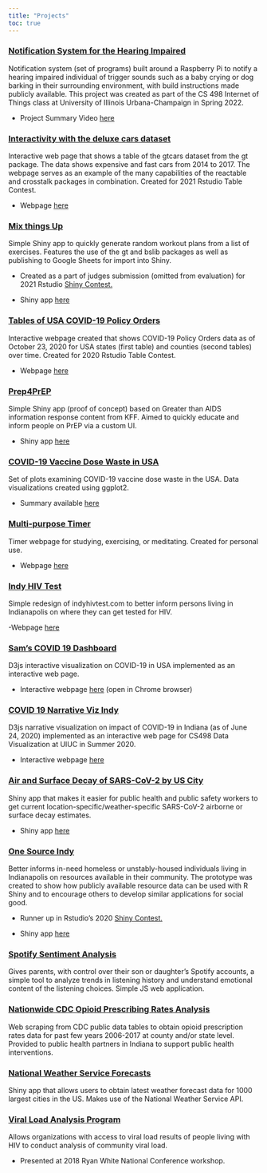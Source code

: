 ```yaml
---
title: "Projects"
toc: true
---
```


### [Notification System for the Hearing Impaired](https://github.com/parmsam/notif-sys-hearing-impaired)

Notification system (set of programs) built around a Raspberry Pi to notify a hearing impaired individual of trigger sounds such as a baby crying or dog barking in their surrounding environment, with build instructions made publicly available. This project was created as part of the CS 498 Internet of Things class at University of Illinois Urbana-Champaign in Spring 2022.

-   Project Summary Video [here](https://uofi.app.box.com/s/v9yxjxhd81fyiyu9bq18glu1ux9lpe7g)

### [Interactivity with the deluxe cars dataset](https://github.com/parmsam/rstudio-table-contest-2021)

Interactive web page that shows a table of the gtcars dataset from the gt package. The data shows expensive and fast cars from 2014 to 2017. The webpage serves as an example of the many capabilities of the reactable and crosstalk packages in combination. Created for 2021 Rstudio Table Contest.

-   Webpage [here](https://parmsam.github.io/rstudio-table-contest-2021/rstudio-table-contest-2021-sam.html)

### [Mix things Up](https://github.com/parmsam/rstudio-table-contest-2021)

Simple Shiny app to quickly generate random workout plans from a list of exercises. Features the use of the gt and bslib packages as well as publishing to Google Sheets for import into Shiny.

-   Created as a part of judges submission (omitted from evaluation) for 2021 Rstudio [Shiny Contest.](https://www.rstudio.com/blog/winners-of-the-3rd-annual-shiny-contest/)

-   Shiny app [here](https://parmsam.shinyapps.io/MixThingsUp/)

### [Tables of USA COVID-19 Policy Orders](https://github.com/parmsam/rstudio-table-contest)

Interactive webpage created that shows COVID-19 Policy Orders data as of October 23, 2020 for USA states (first table) and counties (second tables) over time. Created for 2020 Rstudio Table Contest.

-   Webpage [here](https://parmsam.github.io/rstudio-table-contest/Sam-s-Rstudio-Table-Contest-Submission.html)

### [Prep4PrEP](https://github.com/parmsam/Prep4PrEP)

Simple Shiny app (proof of concept) based on Greater than AIDS information response content from KFF. Aimed to quickly educate and inform people on PrEP via a custom UI.

-   Shiny app [here](https://parmsam.shinyapps.io/Prep4PrEP/)

### [COVID-19 Vaccine Dose Waste in USA](https://github.com/parmsam/covid19-vaccine-dose-waste)

Set of plots examining COVID-19 vaccine dose waste in the USA. Data visualizations created using ggplot2.

-   Summary available [here](https://github.com/parmsam/covid19-vaccine-dose-waste/blob/main/README.md)

### [Multi-purpose Timer](https://github.com/parmsam/timer)

Timer webpage for studying, exercising, or meditating. Created for personal use.

-   Webpage [here](https://parmsam.github.io/timer/)

### [Indy HIV Test](https://github.com/parmsam/indy-hiv-test)

Simple redesign of indyhivtest.com to better inform persons living in Indianapolis on where they can get tested for HIV.

-Webpage [here](https://parmsam.github.io/indy-hiv-test/)

### [Sam's COVID 19 Dashboard](https://github.com/parmsam/covid-19-dashboard)

D3js interactive visualization on COVID-19 in USA implemented as an interactive web page.

-   Interactive webpage [here](https://parmsam.github.io/covid-19-dashboard/) (open in Chrome browser)

### [COVID 19 Narrative Viz Indy](https://github.com/parmsam/covid-19-narrative-viz-indy)

D3js narrative visualization on impact of COVID-19 in Indiana (as of June 24, 2020) implemented as an interactive web page for CS498 Data Visualization at UIUC in Summer 2020.

-   Interactive webpage [here](https://parmsam.github.io/covid-19-narrative-viz-indy/)

### [Air and Surface Decay of SARS-CoV-2 by US City](https://github.com/parmsam/air-surface-decay-SARS-CoV-2-by-US-city)

Shiny app that makes it easier for public health and public safety workers to get current location-specific/weather-specific SARS-CoV-2 airborne or surface decay estimates.

-   Shiny app [here](https://parmsam.shinyapps.io/Airborne_and_Surface_Decay_of_SARS_CoV-2_for_Major_Cities/)

### [One Source Indy](https://github.com/parmsam/one-source-indy)

Better informs in-need homeless or unstably-housed individuals living in Indianapolis on resources available in their community. The prototype was created to show how publicly available resource data can be used with R Shiny and to encourage others to develop similar applications for social good.

-   Runner up in Rstudio's 2020 [Shiny Contest.](https://blog.rstudio.com/2020/07/13/winners-of-the-2nd-shiny-contest/)

-   Shiny app [here](https://parmsam.shinyapps.io/one_source_indy/)

### [Spotify Sentiment Analysis](https://github.com/pragyamis/SpotifySentimentAnalysis)

Gives parents, with control over their son or daughter's Spotify accounts, a simple tool to analyze trends in listening history and understand emotional content of the listening choices. Simple JS web application.

### [Nationwide CDC Opioid Prescribing Rates Analysis](https://github.com/parmsam/cdc-opioid-prescribing-rates)

Web scraping from CDC public data tables to obtain opioid prescription rates data for past few years 2006-2017 at county and/or state level. Provided to public health partners in Indiana to support public health interventions.

### [National Weather Service Forecasts](https://github.com/parmsam/national-weather-service-forecasts)

Shiny app that allows users to obtain latest weather forecast data for 1000 largest cities in the US. Makes use of the National Weather Service API.

### [Viral Load Analysis Program](https://github.com/parmsam/viral-load-analysis)

Allows organizations with access to viral load results of people living with HIV to conduct analysis of community viral load.

-   Presented at 2018 Ryan White National Conference workshop.
